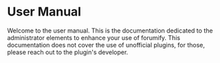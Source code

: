 
# User Manual

<Alert severity="warning">
    Welcome to the user manual. This is the documentation dedicated to the administrator elements to enhance your use of forumify. This documentation does not cover the use of unofficial plugins, for those, please reach out to the plugin's developer.
</Alert>

